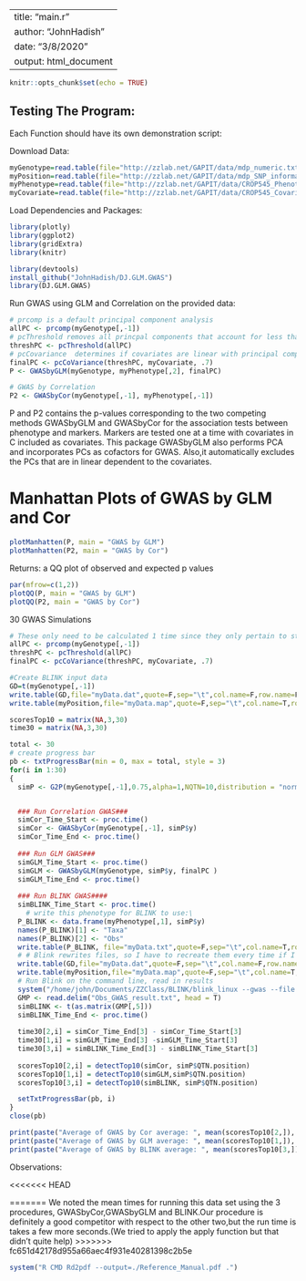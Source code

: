
---
title: "main.r"
author: "JohnHadish"
date: "3/8/2020"
output: html_document
---

```r
knitr::opts_chunk$set(echo = TRUE)
```

## Testing The Program:
Each Function should have its own demonstration script: 

Download Data:
```r
myGenotype=read.table(file="http://zzlab.net/GAPIT/data/mdp_numeric.txt",head=T)
myPosition=read.table(file="http://zzlab.net/GAPIT/data/mdp_SNP_information.txt",head=T)
myPhenotype=read.table(file="http://zzlab.net/GAPIT/data/CROP545_Phenotype.txt",head=T)
myCovariate=read.table(file="http://zzlab.net/GAPIT/data/CROP545_Covariates.txt",head=T)
```

Load Dependencies and Packages:
```r
library(plotly)
library(ggplot2)
library(gridExtra)
library(knitr)

library(devtools)
install_github("JohnHadish/DJ.GLM.GWAS")
library(DJ.GLM.GWAS)
```

Run GWAS using GLM and Correlation on the provided data:
```r
# prcomp is a default principal component analysis
allPC <- prcomp(myGenotype[,-1])
# pcThreshold removes all princpal components that account for less than threshold
threshPC <- pcThreshold(allPC)
# pcCovariance  determines if covariates are linear with principal components
finalPC <- pcCoVariance(threshPC, myCovariate, .7)
P <- GWASbyGLM(myGenotype, myPhenotype[,2], finalPC)

# GWAS by Correlation
P2 <- GWASbyCor(myGenotype[,-1], myPhenotype[,-1])
```
P and P2 contains the p-values corresponding to the two competing methods GWASbyGLM and GWASbyCor for the association tests between phenotype and markers. Markers are tested one at a time with covariates in C included as covariates.
This package GWASbyGLM also performs PCA and incorporates PCs as cofactors for GWAS.  Also,it automatically excludes the PCs that are in linear dependent to the covariates. 


# Manhattan Plots of GWAS by GLM and Cor
```r
plotManhatten(P, main = "GWAS by GLM")
plotManhatten(P2, main = "GWAS by Cor")
```
 

Returns: a QQ plot of observed and expected p values
```r
par(mfrow=c(1,2))
plotQQ(P, main = "GWAS by GLM")
plotQQ(P2, main = "GWAS by Cor")
```

30 GWAS Simulations
```r
# These only need to be calculated 1 time since they only pertain to structure of Genotype
allPC <- prcomp(myGenotype[,-1])
threshPC <- pcThreshold(allPC)
finalPC <- pcCoVariance(threshPC, myCovariate, .7)

#Create BLINK input data
GD=t(myGenotype[,-1])
write.table(GD,file="myData.dat",quote=F,sep="\t",col.name=F,row.name=F)
write.table(myPosition,file="myData.map",quote=F,sep="\t",col.name=T,row.name=F)

scoresTop10 = matrix(NA,3,30)
time30 = matrix(NA,3,30)

total <- 30
# create progress bar
pb <- txtProgressBar(min = 0, max = total, style = 3)
for(i in 1:30)
{
  simP <- G2P(myGenotype[,-1],0.75,alpha=1,NQTN=10,distribution = "norm")


  ### Run Correlation GWAS###
  simCor_Time_Start <- proc.time()
  simCor <- GWASbyCor(myGenotype[,-1], simP$y)
  simCor_Time_End <- proc.time()
  
  ### Run GLM GWAS###
  simGLM_Time_Start <- proc.time()
  simGLM <- GWASbyGLM(myGenotype, simP$y, finalPC )
  simGLM_Time_End <- proc.time()
  
  ### Run BLINK GWAS####
  simBLINK_Time_Start <- proc.time()
    # write this phenotype for BLINK to use:\
  P_BLINK <- data.frame(myPhenotype[,1], simP$y)
  names(P_BLINK)[1] <- "Taxa"
  names(P_BLINK)[2] <- "Obs"
  write.table(P_BLINK, file="myData.txt",quote=F,sep="\t",col.name=T,row.name=F)
  # # Blink rewrites files, so I have to recreate them every time if I wantit to run
  write.table(GD,file="myData.dat",quote=F,sep="\t",col.name=F,row.name=F)
  write.table(myPosition,file="myData.map",quote=F,sep="\t",col.name=T,row.name=F)
  # Run Blink on the command line, read in results
  system("/home/john/Documents/ZZClass/BLINK/blink_linux --gwas --file myData --numeric", wait = TRUE, ignore.stdout = TRUE, ignore.stderr = TRUE)
  GMP <- read.delim("Obs_GWAS_result.txt", head = T)
  simBLINK <- t(as.matrix(GMP[,5]))
  simBLINK_Time_End <- proc.time()
  
  time30[2,i] = simCor_Time_End[3] - simCor_Time_Start[3]
  time30[1,i] = simGLM_Time_End[3] -simGLM_Time_Start[3] 
  time30[3,i] = simBLINK_Time_End[3] - simBLINK_Time_Start[3]
  
  scoresTop10[2,i] = detectTop10(simCor, simP$QTN.position)
  scoresTop10[1,i] = detectTop10(simGLM,simP$QTN.position)
  scoresTop10[3,i] = detectTop10(simBLINK, simP$QTN.position)

  setTxtProgressBar(pb, i)
}
close(pb)

print(paste("Average of GWAS by Cor average: ", mean(scoresTop10[2,]), "SD: ", sd(scoresTop10[2,]), "Time: ", mean(time30[2,])))
print(paste("Average of GWAS by GLM average: ", mean(scoresTop10[1,]), "SD: ", sd(scoresTop10[1,]), "Time: ", mean(time30[1,])))
print(paste("Average of GWAS by BLINK average: ", mean(scoresTop10[3,]), "SD: ", sd(scoresTop10[3,]), "Time: ", mean(time30[3,])))
```
Observations:

<<<<<<< HEAD

=======
We noted the mean times for running this data set using the 3 procedures, GWASbyCor,GWASbyGLM and BLINK.Our procedure is definitely a  good competitor with respect to the other two,but the run time is takes a few more seconds.(We tried to apply the apply function but that didn't quite help)
>>>>>>> fc651d42178d955a66aec4f931e40281398c2b5e
```r
system("R CMD Rd2pdf --output=./Reference_Manual.pdf .")
```

